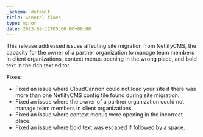 ```yaml
---
_schema: default
title: General fixes
type: minor
date: 2023-09-12T05:00:00+00:00
---
```

This release addressed issues affecting site migration from NetlifyCMS, the capacity for the owner of a partner organization to manage team members in client organizations, context menus opening in the wrong place, and bold text in the rich text editor.

**Fixes:**

* Fixed an issue where CloudCannon could not load your site if there was more than one NetlifyCMS config file found during site migration.
* Fixed an issue where the owner of a partner organization could not manage team members in client organizations.
* Fixed an issue where context menus were opening in the incorrect place.
* Fixed an issue where bold text was escaped if followed by a space.